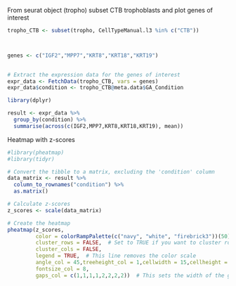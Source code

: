 
From seurat object (tropho) subset CTB trophoblasts and plot genes of interest
```r
tropho_CTB <- subset(tropho, CellTypeManual.l3 %in% c("CTB"))



genes <- c("IGF2","MPP7","KRT8","KRT18","KRT19")
           

# Extract the expression data for the genes of interest
expr_data <- FetchData(tropho_CTB, vars = genes)
expr_data$condition <- tropho_CTB@meta.data$GA_Condition 

library(dplyr)

result <- expr_data %>%
  group_by(condition) %>%
  summarise(across(c(IGF2,MPP7,KRT8,KRT18,KRT19), mean))

```

Heatmap with z-scores
```r

#library(pheatmap)
#library(tidyr)

# Convert the tibble to a matrix, excluding the 'condition' column
data_matrix <- result %>%
  column_to_rownames("condition") %>%
  as.matrix()

# Calculate z-scores
z_scores <- scale(data_matrix)

# Create the heatmap
pheatmap(z_scores,
         color = colorRampPalette(c("navy", "white", "firebrick3"))(50),
         cluster_rows = FALSE,  # Set to TRUE if you want to cluster rows
         cluster_cols = FALSE,
         legend = TRUE,  # This line removes the color scale
         angle_col = 45,treeheight_col = 1,cellwidth = 15,cellheight = 12,
         fontsize_col = 8,
         gaps_col = c(1,1,1,1,2,2,2,2))  # This sets the width of the gaps 


```